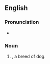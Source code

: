 ==English==
{{wikipedia}}

===Pronunciation===
* {{IPA|en|/ˌpʰibiˈdʒivi/}}

===Noun===
{{en-noun}}

# {{initialism of|en|[[Petit Basset Griffon Vendéen]]}}, a breed of dog.